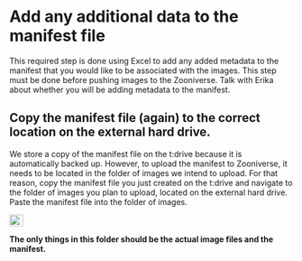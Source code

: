 # Add any additional data to the manifest file


This required step is done using Excel to add any added metadata to the
manifest that you would like to be associated with the images. This step
must be done before pushing images to the Zooniverse. Talk with Erika
about whether you will be adding metadata to the manifest.

## Copy the manifest file (again) to the correct location on the external hard drive.

We store a copy of the manifest file on the t:drive because it is
automatically backed up. However, to upload the manifest to Zooniverse,
it needs to be located in the folder of images we intend to upload. For
that reason, copy the manifest file you just created on the t:drive and
navigate to the folder of images you plan to upload, located on the
external hard drive. Paste the manifest file into the folder of images.

![](media/image6.png){width="0.24605096237970253in" height="0.22in"}

**The only things in this folder should be the actual image files and
the manifest.**